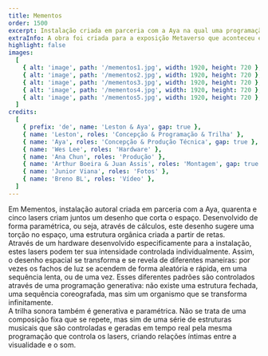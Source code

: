 ```yaml
---
title: Mementos
order: 1500
excerpt: Instalação criada em parceria com a Aya na qual uma programação controla um grande número de lasers junto à  trilha sonora de maneira sincronizada.
extraInfo: A obra foi criada para a exposição Metaverso que aconteceu em 2019 no Farol Santander, em São Paulo.<br /> <br />[Registro em vídeo](https://vimeo.com/353687786)
highlight: false
images:
  [
    { alt: 'image', path: '/mementos1.jpg', width: 1920, height: 720 },
    { alt: 'image', path: '/mementos2.jpg', width: 1920, height: 720 },
    { alt: 'image', path: '/mementos3.jpg', width: 1920, height: 720 },
    { alt: 'image', path: '/mementos4.jpg', width: 1920, height: 720 },
    { alt: 'image', path: '/mementos5.jpg', width: 1920, height: 720 },
  ]
credits:
  [
    { prefix: 'de', name: 'Leston & Aya', gap: true },
    { name: 'Leston', roles: 'Concepção & Programação & Trilha' },
    { name: 'Aya', roles: 'Concepção & Produção Técnica', gap: true },
    { name: 'Wes Lee', roles: 'Hardware' },
    { name: 'Ana Chun', roles: 'Produção' },
    { name: 'Arthur Boeira & Juan Assis', roles: 'Montagem', gap: true },
    { name: 'Junior Viana', roles: 'Fotos' },
    { name: 'Breno BL', roles: 'Vídeo' },
  ]
---
```

Em Mementos, instalação autoral criada em parceria com a Aya, quarenta e cinco lasers criam juntos um desenho que corta o espaço. Desenvolvido de forma paramétrica, ou seja, através de cálculos, este desenho sugere uma torção no espaço, uma estrutura orgânica criada a partir de retas.
<br />
Através de um hardware desenvolvido especificamente para a instalação, estes lasers podem ter sua intensidade controlada individualmente. Assim, o desenho espacial se transforma e se revela de diferentes maneiras: por vezes os fachos de luz se acendem de forma aleatória e rápida, em uma sequência lenta, ou de uma vez. Esses diferentes padrões são controlados através de uma programação generativa: não existe uma estrutura fechada, uma sequência coreografada, mas sim um organismo que se transforma infinitamente.
<br />
A trilha sonora também é generativa e paramétrica. Não se trata de uma composição fixa que se repete, mas sim de uma série de estruturas musicais que são controladas e geradas em tempo real pela mesma programação que controla os lasers, criando relações íntimas entre a visualidade e o som.
